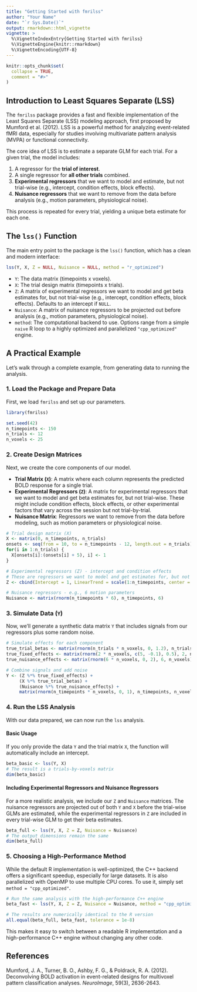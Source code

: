 ```yaml
---
title: "Getting Started with fmrilss"
author: "Your Name"
date: "`r Sys.Date()`"
output: rmarkdown::html_vignette
vignette: >
  %\VignetteIndexEntry{Getting Started with fmrilss}
  %\VignetteEngine{knitr::rmarkdown}
  %\VignetteEncoding{UTF-8}
---
```


```r
knitr::opts_chunk$set(
  collapse = TRUE,
  comment = "#>"
)
```

## Introduction to Least Squares Separate (LSS)

The `fmrilss` package provides a fast and flexible implementation of the Least Squares Separate (LSS) modeling approach, first proposed by Mumford et al. (2012). LSS is a powerful method for analyzing event-related fMRI data, especially for studies involving multivariate pattern analysis (MVPA) or functional connectivity.

The core idea of LSS is to estimate a separate GLM for each trial. For a given trial, the model includes:

1.  A regressor for the **trial of interest**.
2.  A single regressor for **all other trials** combined.
3.  **Experimental regressors** that we want to model and estimate, but not trial-wise (e.g., intercept, condition effects, block effects).
4.  **Nuisance regressors** that we want to remove from the data before analysis (e.g., motion parameters, physiological noise).

This process is repeated for every trial, yielding a unique beta estimate for each one.

## The `lss()` Function

The main entry point to the package is the `lss()` function, which has a clean and modern interface:

```r
lss(Y, X, Z = NULL, Nuisance = NULL, method = "r_optimized")
```

-   `Y`: The data matrix (timepoints x voxels).
-   `X`: The trial design matrix (timepoints x trials).
-   `Z`: A matrix of experimental regressors we want to model and get beta estimates for, but not trial-wise (e.g., intercept, condition effects, block effects). Defaults to an intercept if `NULL`.
-   `Nuisance`: A matrix of nuisance regressors to be projected out before analysis (e.g., motion parameters, physiological noise).
-   `method`: The computational backend to use. Options range from a simple `naive` R loop to a highly optimized and parallelized `"cpp_optimized"` engine.

## A Practical Example

Let's walk through a complete example, from generating data to running the analysis.

### 1. Load the Package and Prepare Data

First, we load `fmrilss` and set up our parameters.

```r
library(fmrilss)

set.seed(42)
n_timepoints <- 150
n_trials <- 12
n_voxels <- 25
```

### 2. Create Design Matrices

Next, we create the core components of our model.

-   **Trial Matrix (`X`)**: A matrix where each column represents the predicted BOLD response for a single trial.
-   **Experimental Regressors (`Z`)**: A matrix for experimental regressors that we want to model and get beta estimates for, but not trial-wise. These might include condition effects, block effects, or other experimental factors that vary across the session but not trial-by-trial.
-   **Nuisance Matrix**: Regressors we want to remove from the data before modeling, such as motion parameters or physiological noise.

```r
# Trial design matrix (X)
X <- matrix(0, n_timepoints, n_trials)
onsets <- seq(from = 10, to = n_timepoints - 12, length.out = n_trials)
for(i in 1:n_trials) {
  X[onsets[i]:(onsets[i] + 5), i] <- 1
}

# Experimental regressors (Z) - intercept and condition effects
# These are regressors we want to model and get estimates for, but not trial-wise
Z <- cbind(Intercept = 1, LinearTrend = scale(1:n_timepoints, center = TRUE, scale = FALSE))

# Nuisance regressors - e.g., 6 motion parameters
Nuisance <- matrix(rnorm(n_timepoints * 6), n_timepoints, 6)
```

### 3. Simulate Data (`Y`)

Now, we'll generate a synthetic data matrix `Y` that includes signals from our regressors plus some random noise.

```r
# Simulate effects for each component
true_trial_betas <- matrix(rnorm(n_trials * n_voxels, 0, 1.2), n_trials, n_voxels)
true_fixed_effects <- matrix(rnorm(2 * n_voxels, c(5, -0.1), 0.5), 2, n_voxels)
true_nuisance_effects <- matrix(rnorm(6 * n_voxels, 0, 2), 6, n_voxels)

# Combine signals and add noise
Y <- (Z %*% true_fixed_effects) + 
     (X %*% true_trial_betas) +
     (Nuisance %*% true_nuisance_effects) +
     matrix(rnorm(n_timepoints * n_voxels, 0, 1), n_timepoints, n_voxels)
```

### 4. Run the LSS Analysis

With our data prepared, we can now run the `lss` analysis.

#### Basic Usage
If you only provide the data `Y` and the trial matrix `X`, the function will automatically include an intercept.

```r
beta_basic <- lss(Y, X)
# The result is a trials-by-voxels matrix
dim(beta_basic)
```

#### Including Experimental Regressors and Nuisance Regressors
For a more realistic analysis, we include our `Z` and `Nuisance` matrices. The nuisance regressors are projected out of both `Y` and `X` before the trial-wise GLMs are estimated, while the experimental regressors in `Z` are included in every trial-wise GLM to get their beta estimates.

```r
beta_full <- lss(Y, X, Z = Z, Nuisance = Nuisance)
# The output dimensions remain the same
dim(beta_full)
```

### 5. Choosing a High-Performance Method

While the default R implementation is well-optimized, the C++ backend offers a significant speedup, especially for large datasets. It is also parallelized with OpenMP to use multiple CPU cores. To use it, simply set `method = "cpp_optimized"`.

```r
# Run the same analysis with the high-performance C++ engine
beta_fast <- lss(Y, X, Z = Z, Nuisance = Nuisance, method = "cpp_optimized")

# The results are numerically identical to the R version
all.equal(beta_full, beta_fast, tolerance = 1e-8)
```

This makes it easy to switch between a readable R implementation and a high-performance C++ engine without changing any other code.

## References

Mumford, J. A., Turner, B. O., Ashby, F. G., & Poldrack, R. A. (2012). Deconvolving BOLD activation in event-related designs for multivoxel pattern classification analyses. *NeuroImage*, 59(3), 2636-2643. 